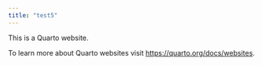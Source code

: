 ```yaml
---
title: "test5"
---
```


This is a Quarto website.

To learn more about Quarto websites visit <https://quarto.org/docs/websites>.

